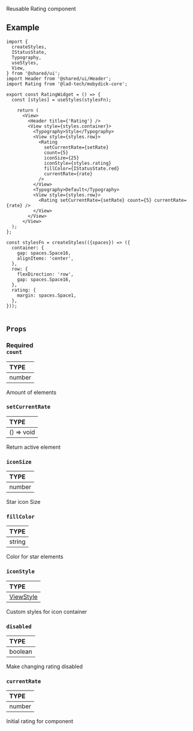 
Reusable Rating component

## Example

```tsx
import {
  createStyles,
  IStatusState,
  Typography,
  useStyles,
  View,
} from '@shared/ui';
import Header from '@shared/ui/Header';
import Rating from '@lad-tech/mobydick-core';

export const RatingWidget = () => {
  const [styles] = useStyles(stylesFn);

    return (
      <View>
        <Header title={'Rating'} />
        <View style={styles.container}>
          <Typography>Style</Typography>
          <View style={styles.row}>
            <Rating
              setCurrentRate={setRate}
              count={5}
              iconSize={25}
              iconStyle={styles.rating}
              fillColor={IStatusState.red}
              currentRate={rate}
            />
          </View>
          <Typography>Default</Typography>
          <View style={styles.row}>
            <Rating setCurrentRate={setRate} count={5} currentRate={rate} />
          </View>
        </View>
      </View>
  );
};

const stylesFn = createStyles(({spaces}) => ({
  container: {
    gap: spaces.Space16,
    alignItems: 'center',
  },
  row: {
    flexDirection: 'row',
    gap: spaces.Space16,
  },
  rating: {
    margin: spaces.Space1,
  },
}));


```

## `Props`

### <div class="label required basic">Required</div>**`count`**

| TYPE   |
|:-------|
| number |

Amount of elements

### `setCurrentRate`

| TYPE   |
|:-------|
| () => void  |

Return active element

### `iconSize`

| TYPE   |
|:-------|
| number |

Star icon Size

### `fillColor`

| TYPE   |
|:-------|
| string |

Color for star elements

### `iconStyle`

| TYPE                                                             |
|:-----------------------------------------------------------------|
| [ViewStyle](https://reactnative.dev/docs/view-style-props#props) |

Custom styles for icon container

### `disabled`

| TYPE   |
|:-------|
| boolean |

Make changing rating disabled

### `currentRate`

| TYPE   |
|:-------|
| number |

Initial rating for component

